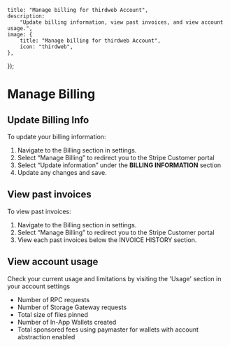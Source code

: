 
	title: "Manage billing for thirdweb Account",
	description:
		"Update billing information, view past invoices, and view account usage.",
	image: {
		title: "Manage billing for thirdweb Account",
		icon: "thirdweb",
	},
});

# Manage Billing

## Update Billing Info

To update your billing information:

1. Navigate to the Billing section in settings.
2. Select “Manage Billing” to redirect you to the Stripe Customer portal
3. Select “Update information” under the **BILLING INFORMATION** section
4. Update any changes and save.

## View past invoices

To view past invoices:

1. Navigate to the Billing section in settings.
2. Select “Manage Billing” to redirect you to the Stripe Customer portal
3. View each past invoices below the INVOICE HISTORY section.

## View account usage

Check your current usage and limitations by visiting the 'Usage' section in your account settings

- Number of RPC requests
- Number of Storage Gateway requests
- Total size of files pinned
- Number of In-App Wallets created
- Total sponsored fees using paymaster for wallets with account abstraction enabled

<DocImage src={usageSettings} />

